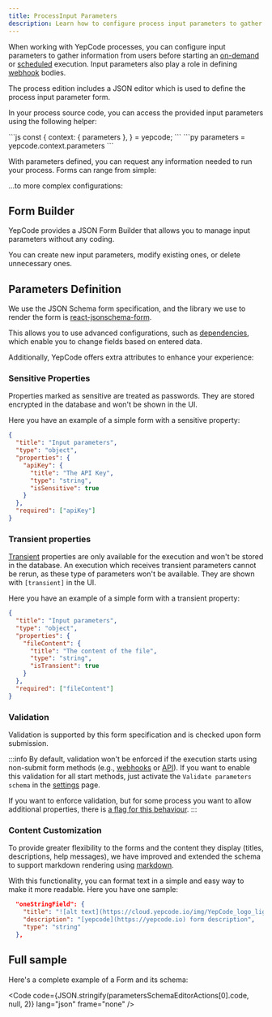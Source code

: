 ```yaml
---
title: ProcessInput Parameters
description: Learn how to configure process input parameters to gather information from users.
---
```


<script defer="defer" src="https://yepcode.io/sdk/forms.js"></script>


When working with YepCode processes, you can configure input parameters to gather information from users before starting an [on-demand](/docs/executions/on-demand) or [scheduled](/docs/executions/scheduled) execution. Input parameters also play a role in defining [webhook](/docs/executions/webhooks) bodies.

The process edition includes a JSON editor which is used to define the process input parameter form.

In your process source code, you can access the provided input parameters using the following helper:

<Tabs syncKey="programming-language">
  <TabItem label="JavaScript" icon="seti:javascript">
```js
const {
  context: { parameters },
} = yepcode;
```
  </TabItem>
  <TabItem label="Python" icon="seti:python">
```py
parameters = yepcode.context.parameters
```
  </TabItem>
</Tabs>

With parameters defined, you can request any information needed to run your process. Forms can range from simple:

<Screenshot src="processes-input-params-sample.png" width="50%" />

...to more complex configurations:

<Screenshot src="processes-input-params-preview.png" width="60%" />

## Form Builder

YepCode provides a JSON Form Builder that allows you to manage input parameters without any coding.

<Screenshot src="form-builder.png" width="60%" />

You can create new input parameters, modify existing ones, or delete unnecessary ones.

<Screenshot src="form-builder-modify.png" width="60%" />

## Parameters Definition

We use the JSON Schema form specification, and the library we use to render the form is [react-jsonschema-form](https://rjsf-team.github.io/react-jsonschema-form/docs/).

This allows you to use advanced configurations, such as [dependencies](https://rjsf-team.github.io/react-jsonschema-form/docs/usage/dependencies), which enable you to change fields based on entered data.

Additionally, YepCode offers extra attributes to enhance your experience:

### Sensitive Properties

Properties marked as sensitive are treated as passwords. They are stored encrypted in the database and won't be shown in the UI.

Here you have an example of a simple form with a sensitive property:

```json
{
  "title": "Input parameters",
  "type": "object",
  "properties": {
    "apiKey": {
      "title": "The API Key",
      "type": "string",
      "isSensitive": true
    }
  },
  "required": ["apiKey"]
}
```

### Transient properties

[Transient](<https://en.wikipedia.org/wiki/Transient_(computer_programming)>) properties are only available for the execution and won't be stored in the database. An execution which receives transient parameters cannot be rerun,
as these type of parameters won't be available. They are shown with `[transient]` in the UI.

Here you have an example of a simple form with a transient property:

```json
{
  "title": "Input parameters",
  "type": "object",
  "properties": {
    "fileContent": {
      "title": "The content of the file",
      "type": "string",
      "isTransient": true
    }
  },
  "required": ["fileContent"]
}
```

### Validation

Validation is supported by this form specification and is checked upon form submission.

<Screenshot src="processes-input-params-validation.png" width="50%" />

:::info
By default, validation won't be enforced if the execution starts using non-submit form methods (e.g., [webhooks](/docs/executions/webhooks) or [API](https://cloud.yepcode.io/api/rest/public/swagger-ui/index.html)). If you want to enable this validation for all start methods, just activate the `Validate parameters schema` in the [settings](/docs/settings) page.

If you want to enforce validation, but for some process you want to allow additional properties, there is [a flag for this behaviour](https://json-schema.org/understanding-json-schema/reference/object#additionalproperties).
:::

### Content Customization

To provide greater flexibility to the forms and the content they display (titles, descriptions, help messages), we have improved and extended the schema to support markdown rendering using [markdown](https://www.markdownguide.org/basic-syntax/).

With this functionality, you can format text in a simple and easy way to make it more readable. Here you have one sample:

```json title="JSON Schema attribute using Markdown"
  "oneStringField": {
    "title": "![alt text](https://cloud.yepcode.io/img/YepCode_logo_light.svg)  *[yepcode](https://yepcode.io)* form title",
    "description": "[yepcode](https://yepcode.io) form description",
    "type": "string"
  },
```

## Full sample

Here's a complete example of a Form and its schema:

<div className="YepCodeForm">
  <div
    data-yepcode-form-team="sandbox"
    data-yepcode-form-process="4d69f1b0-7e58-4d40-9e17-888ec546c66f"
  ></div>
</div>

<Code
  code={JSON.stringify(parametersSchemaEditorActions[0].code, null, 2)}
  lang="json"
  frame="none"
/>
